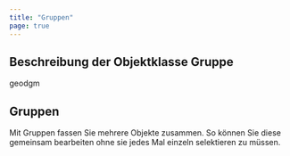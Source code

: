 ```yaml
---
title: "Gruppen"
page: true
---
```

## Beschreibung der Objektklasse  <Bold> Gruppe </Bold> 
<GeoDesigner>
 <Placeholder>geodgm</Placeholder> </GeoDesigner>

## Gruppen
Mit Gruppen fassen Sie mehrere Objekte zusammen. So k&#246;nnen Sie diese gemeinsam bearbeiten ohne sie jedes Mal einzeln selektieren zu m&#252;ssen.